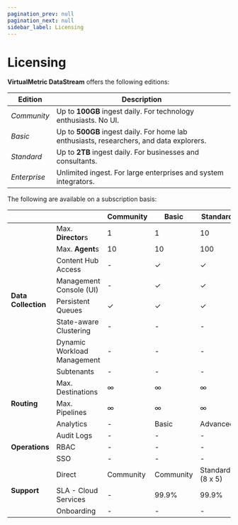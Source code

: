 ```yaml
---
pagination_prev: null
pagination_next: null
sidebar_label: Licensing
---
```


# Licensing

**VirtualMetric DataStream** offers the following editions:

|Edition|Description|
|---|---|
|_Community_|Up to **100GB** ingest daily. For technology enthusiasts. No UI.|
|_Basic_|Up to **500GB** ingest daily. For home lab enthusiasts, researchers, and data explorers.|
|_Standard_|Up to **2TB** ingest daily. For businesses and consultants.|
|_Enterprise_|Unlimited ingest. For large enterprises and system integrators.|

The following are available on a subscription basis:

<table>
<thead>
    <tr>
        <th></th><th></th><th>Community</th><th>Basic</th><th>Standard</th><th>Enterprise</th>
    </tr>
</thead>
<tbody>
    <tr>
        <td rowspan="9"><strong>Data Collection</strong></td>
    </tr>
    <tr>
        <td>Max. <strong>Director</strong>s</td><td>1</td><td>1</td><td>10</td><td>&infin;</td>
    </tr>
    <tr>
        <td>Max. <strong>Agent</strong>s</td><td>10</td><td>10</td><td>100</td><td>&infin;</td>
    </tr>
    <tr>
        <td>Content Hub Access</td><td>-</td><td>&#10003;</td><td>&#10003;</td><td>&#10003;</td>
    </tr>
    <tr>
        <td>Management Console (UI)</td><td>-</td><td>&#10003;</td><td>&#10003;</td><td>&#10003;</td>
    </tr>
    <tr>
        <td>Persistent Queues</td><td>&#10003;</td><td>&#10003;</td><td>&#10003;</td><td>&#10003;</td>
    </tr>
    <tr>
        <td>State-aware Clustering</td><td>-</td><td>-</td><td>-</td><td>&#10003;</td>
    </tr>
    <tr>
        <td>Dynamic Workload Management</td><td>-</td><td>-</td><td>-</td><td>&#10003;</td>
    </tr>
    <tr>
        <td>Subtenants</td><td>-</td><td>-</td><td>-</td><td>&#10003;</td>
    </tr>
    <tr>
        <td rowspan="4"><strong>Routing</strong></td>
    </tr>
    <tr>
        <td>Max. Destinations</td><td>&infin;</td><td>&infin;</td><td>&infin;</td><td>&infin;</td>
    </tr>
    <tr>
        <td>Max. Pipelines</td><td>&infin;</td><td>&infin;</td><td>&infin;</td><td>&infin;</td>
    </tr>
    <tr>
        <td>Analytics</td><td>-</td><td>Basic</td><td>Advanced</td><td>Advanced</td>
    </tr>
    <tr>
        <td rowspan="4"><strong>Operations</strong></td>
    </tr>
    <tr>
        <td>Audit Logs</td><td>-</td><td>-</td><td>-</td><td>&#10003;</td>
    </tr>
    <tr>
        <td>RBAC</td><td>-</td><td>-</td><td>-</td><td>&#10003;</td>
    </tr>
    <tr>
        <td>SSO</td><td>-</td><td>-</td><td>-</td><td>&#10003;</td>
    </tr>
    <tr>
        <td rowspan="4"><strong>Support</strong></td>
    </tr>
    <tr>
        <td>Direct</td><td>Community</td><td>Community</td><td>Standard (8&nbsp;x&nbsp;5)</td><td>Enterprise (24&nbsp;x&nbsp;7)</td>
    </tr>
    <tr>
        <td>SLA - Cloud Services</td><td>-</td><td>99.9%</td><td>99.9%</td><td>99.9%</td>
    </tr>
    <tr>
        <td>Onboarding</td><td>-</td><td>-</td><td>-</td><td>&#10003;</td>
    </tr>
</tbody>
</table>
